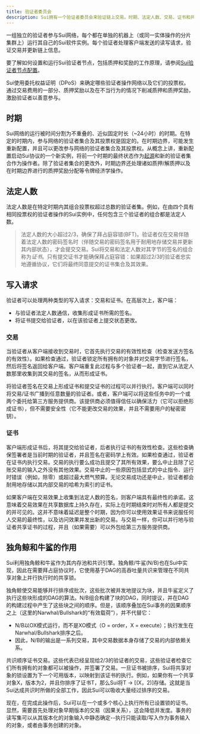 ```yaml
---
title: 验证者委员会
description: Sui拥有一个验证者委员会来验证链上交易。时期、法定人数、交易、证书和共识是该委员会的关键点。
---
```


一组独立的验证者参与Sui网络，每个都在单独的机器上（或同一实体操作的分片集群上）运行其自己的Sui软件实例。每个验证者处理客户端发送的读写请求，验证交易并更新链上信息。

要了解如何设置和运行Sui验证者节点，包括质押和奖励的工作原理，请参阅[Sui验证者节点配置](./validator-config.mdx)。

Sui使用委托权益证明（DPoS）来确定哪些验证者操作网络以及它们的投票权。通过交易费用的一部分、质押奖励以及在不当行为的情况下削减质押和质押奖励，激励验证者以善意参与。

## 时期

Sui网络的运行被时间分割为不重叠的、近似固定时长（~24小时）的时期。在特定的时期内，参与网络的验证者集合及其投票权是固定的。在时期边界，可能发生重新配置，并且可以更改参与网络的验证者集合及其投票权。从概念上讲，重新配置启动Sui协议的一个新实例，将前一个时期的最终状态作为[起源](./genesis.mdx)和新的验证者集合作为操作者。除了验证者集合的更改外，时期边界还处理诸如质押/解质押以及在时期边界进行的质押奖励分配等令牌经济学操作。

## 法定人数

法定人数是在特定时期内其组合投票权超过总数的验证者集。例如，在由四个具有相同投票权的验证者操作的Sui实例中，任何包含三个验证者的组合都是法定人数。

> 法定人数的大小超过2/3，确保了拜占庭容错(BFT)。验证者仅在交易伴随着法定人数的密码签名时（伴随交易的密码签名用于耐用地存储交易并更新其内部状态），才会提交交易。Sui将交易和法定人数对其字节的签名的组合称为*证书*。只有提交证书才能确保拜占庭容错：如果超过2/3的验证者忠实地遵循协议，它们将最终同意提交的证书集合及其效果。

## 写入请求

验证者可以处理两种类型的写入请求：交易和证书。在高层次上，客户端：

- 与验证者法定人数通信，收集形成证书所需的签名。
- 将证书提交给验证者，以在该验证者上提交状态更改。

### 交易

当验证者从客户端接收到交易时，它首先执行交易的有效性检查（检查发送方签名的有效性）。如果检查通过，验证者锁定所有拥有的对象并对交易字节进行签名，然后将签名返回给客户端。客户端重复此过程与多个验证者一起，直到它从法定人数那里收集到其交易的签名，从而形成证书。

将验证者签名在交易上形成证书和提交证书的过程可以并行执行。客户端可以同时将交易/证书广播到任意数量的验证者。或者，客户端可以将这些任务中的一个或两个委托给第三方服务提供商。该提供商必须值得信任以确保活力（它可以拒绝形成证书），但不需要安全性（它不能更改交易的效果，并且不需要用户的秘密密钥）。

### 证书

客户端形成证书后，将其提交给验证者，后者执行证书的有效性检查。这些检查确保签署者是当前时期的验证者，并且签名在密码学上有效。如果检查通过，验证者在证书内执行交易。交易的执行要么成功且提交了其所有效果，要么中止且除了记账交易的输入之外没有其他效果。交易中止的一些原因包括显式的中止指令、运行时错误（例如，除零）或超过最大燃气预算。无论交易成功还是中止，验证者都会耐用地存储以其内部交易的哈希为索引的证书。

如果客户端在交易效果上收集到法定人数的签名，则客户端具有最终性的承诺。这意味着交易效果在共享数据库上持久存在，实际上在时期结束时对所有人都是提交的并可见的。这并不意味着延迟是整个时期，因为你可以使用效果证书来说服任何人交易的最终性，以及访问效果并发出新的交易。与交易一样，你可以并行地与验证者共享证书的过程，并且（如果需要）可以外包给第三方服务提供商。

## 独角鲸和牛鲨的作用

Sui利用独角鲸和牛鲨作为其内存池和共识引擎。独角鲸/牛鲨(N/B)也在Sui中实现，因此在需要拜占庭协议时，它使用基于DAG的高吞吐量共识来管理在不同共享对象上并行执行时的共享锁。

独角鲸使交易能够并行排序成批次，这些批次被并发地提议为块，并且牛鲨定义了执行这些块形成的DAG的算法。N/B组合构建了块的DAG，同时提议，并在DAG的构建过程中产生了这些块之间的顺序。但是，该顺序叠加在Sui事务的因果顺序之上（这里的Narwhal/Bullshark的“有效载荷”），并不代替它：

- N/B以OX模式运行，而不是XO模式（O = order，X = execute）；执行发生在Narwhal/Bullshark排序之后。
- 因此，N/B的输出是一系列交易，其中交易数据本身存储了交易的内部依赖关系。

共识顺序证书交易。这些代表已经呈现给2/3的验证者的交易，这些验证者检查它们所有拥有的对象都可以被操作，并签署了交易。一旦证书被排序，Sui将共享对象的锁设置为下一个可用版本，以映射到该证书的执行。例如，如果你有一个共享对象X，版本为2，并且你排序了证书T，那么Sui将T -> [(X，2)]存储。这就是当Sui达成共识时所做的全部工作，因此Sui可以吸收大量经过排序的交易。

现在，在完成此操作后，Sui可以在一个或多个核心上执行所有已设置锁的证书。显然，需要首先处理对象早期版本的交易（因果关系），这会降低并发度。事务的读写集可以从其版本化的对象输入中静态确定--执行只能读取/写入作为事务输入的对象，或者由事务创建的对象。
